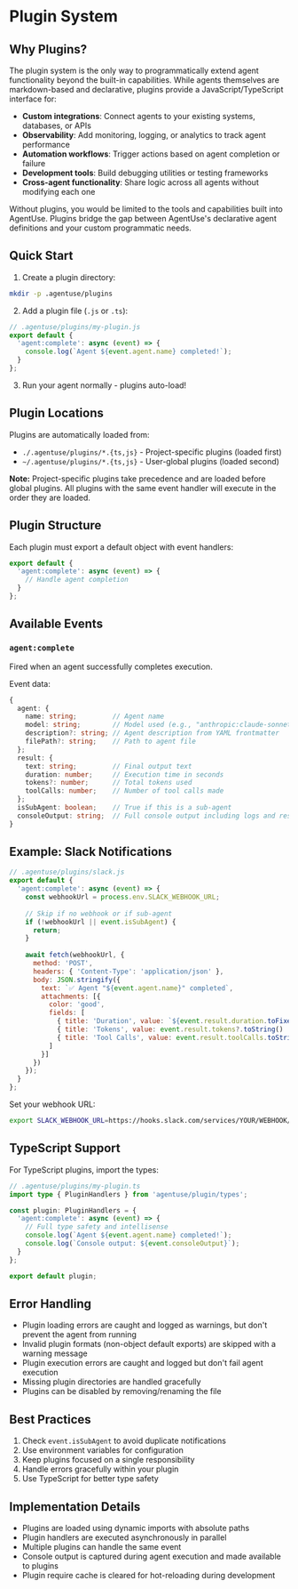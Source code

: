 # Plugin System

## Why Plugins?

The plugin system is the only way to programmatically extend agent functionality beyond the built-in capabilities. While agents themselves are markdown-based and declarative, plugins provide a JavaScript/TypeScript interface for:

- **Custom integrations**: Connect agents to your existing systems, databases, or APIs
- **Observability**: Add monitoring, logging, or analytics to track agent performance
- **Automation workflows**: Trigger actions based on agent completion or failure
- **Development tools**: Build debugging utilities or testing frameworks
- **Cross-agent functionality**: Share logic across all agents without modifying each one

Without plugins, you would be limited to the tools and capabilities built into AgentUse. Plugins bridge the gap between AgentUse's declarative agent definitions and your custom programmatic needs.

## Quick Start

1. Create a plugin directory:
```bash
mkdir -p .agentuse/plugins
```

2. Add a plugin file (`.js` or `.ts`):
```javascript
// .agentuse/plugins/my-plugin.js
export default {
  'agent:complete': async (event) => {
    console.log(`Agent ${event.agent.name} completed!`);
  }
};
```

3. Run your agent normally - plugins auto-load!

## Plugin Locations

Plugins are automatically loaded from:
- `./.agentuse/plugins/*.{ts,js}` - Project-specific plugins (loaded first)
- `~/.agentuse/plugins/*.{ts,js}` - User-global plugins (loaded second)

**Note:** Project-specific plugins take precedence and are loaded before global plugins. All plugins with the same event handler will execute in the order they are loaded.

## Plugin Structure

Each plugin must export a default object with event handlers:

```typescript
export default {
  'agent:complete': async (event) => {
    // Handle agent completion
  }
};
```

## Available Events

### `agent:complete`

Fired when an agent successfully completes execution.

Event data:
```typescript
{
  agent: {
    name: string;         // Agent name
    model: string;        // Model used (e.g., "anthropic:claude-sonnet-4-0")
    description?: string; // Agent description from YAML frontmatter
    filePath?: string;    // Path to agent file
  };
  result: {
    text: string;         // Final output text
    duration: number;     // Execution time in seconds
    tokens?: number;      // Total tokens used
    toolCalls: number;    // Number of tool calls made
  };
  isSubAgent: boolean;    // True if this is a sub-agent
  consoleOutput: string;  // Full console output including logs and results
}
```

## Example: Slack Notifications

```javascript
// .agentuse/plugins/slack.js
export default {
  'agent:complete': async (event) => {
    const webhookUrl = process.env.SLACK_WEBHOOK_URL;
    
    // Skip if no webhook or if sub-agent
    if (!webhookUrl || event.isSubAgent) {
      return;
    }
    
    await fetch(webhookUrl, {
      method: 'POST',
      headers: { 'Content-Type': 'application/json' },
      body: JSON.stringify({
        text: `✅ Agent "${event.agent.name}" completed`,
        attachments: [{
          color: 'good',
          fields: [
            { title: 'Duration', value: `${event.result.duration.toFixed(1)}s`, short: true },
            { title: 'Tokens', value: event.result.tokens?.toString() || 'N/A', short: true },
            { title: 'Tool Calls', value: event.result.toolCalls.toString(), short: true }
          ]
        }]
      })
    });
  }
};
```

Set your webhook URL:
```bash
export SLACK_WEBHOOK_URL=https://hooks.slack.com/services/YOUR/WEBHOOK/URL
```

## TypeScript Support

For TypeScript plugins, import the types:

```typescript
// .agentuse/plugins/my-plugin.ts
import type { PluginHandlers } from 'agentuse/plugin/types';

const plugin: PluginHandlers = {
  'agent:complete': async (event) => {
    // Full type safety and intellisense
    console.log(`Agent ${event.agent.name} completed!`);
    console.log(`Console output: ${event.consoleOutput}`);
  }
};

export default plugin;
```

## Error Handling

- Plugin loading errors are caught and logged as warnings, but don't prevent the agent from running
- Invalid plugin formats (non-object default exports) are skipped with a warning message
- Plugin execution errors are caught and logged but don't fail agent execution
- Missing plugin directories are handled gracefully
- Plugins can be disabled by removing/renaming the file

## Best Practices

1. Check `event.isSubAgent` to avoid duplicate notifications
2. Use environment variables for configuration
3. Keep plugins focused on a single responsibility
4. Handle errors gracefully within your plugin
5. Use TypeScript for better type safety

## Implementation Details

- Plugins are loaded using dynamic imports with absolute paths
- Plugin handlers are executed asynchronously in parallel
- Multiple plugins can handle the same event
- Console output is captured during agent execution and made available to plugins
- Plugin require cache is cleared for hot-reloading during development

